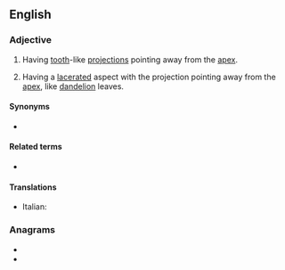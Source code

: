 ==English==

===Adjective===
{{en-adj|-}}

# {{lb|en|botany|of leaves}} Having [[tooth]]-like [[projection]]s pointing away from the [[apex]].
# {{lb|en|botany|of leaves}} Having a [[lacerate]]d aspect with the projection pointing away from the [[apex]], like [[dandelion]] leaves.

====Synonyms====
* {{sense|having tooth-like projections}} {{l|en|retroserrate}}

====Related terms====
* {{l|en|serrate}}

====Translations====
{{trans-top}}
* Italian: {{t|it|roncinato}}
{{trans-mid}}
{{trans-bottom}}

===Anagrams===
* {{l|en|N Centauri}}
* {{l|en|uncertain}}